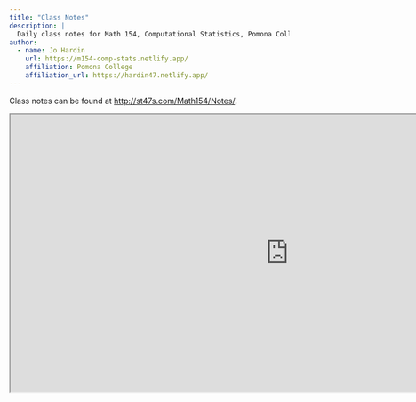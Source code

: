 ```yaml
---
title: "Class Notes"
description: |
  Daily class notes for Math 154, Computational Statistics, Pomona College
author:
  - name: Jo Hardin 
    url: https://m154-comp-stats.netlify.app/
    affiliation: Pomona College
    affiliation_url: https://hardin47.netlify.app/
---
```



Class notes can be found at <a href="http://st47s.com/Math154/Notes/" target="_blank">http://st47s.com/Math154/Notes/</a>.

<p>   </p>


:::{.column-page}
<iframe src="https://st47s.com/Math154/Notes/" title="Class Notes for DS 002R" width="1000" height="500" data-external="1"></iframe>
:::



